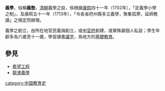 '''義學'''，俗稱'''義塾'''，[[清代|清朝]]義學之設，係根據[[康熙|康熙]]四十一年（1702年），「定義學小學之制」，及康熙五十一年（1713年），「令各省府州縣多立義學，聚集孤寒，延師教讀」之規定而辦理。

義學之創立，由所在地官民義捐創立，或由[[官府|官府]]創建，或單殊屬個人私設；學生年齡多為六歲至十一歲，學習讀書[[識字|識字]]，為地方的[[基礎教育|基礎教育]]。

==參見==
*[[希望工程|希望工程]]
*[[龍津義學|龍津義學]]

{{edu-stub}}

[[category:中国教育史|category:中国教育史]]